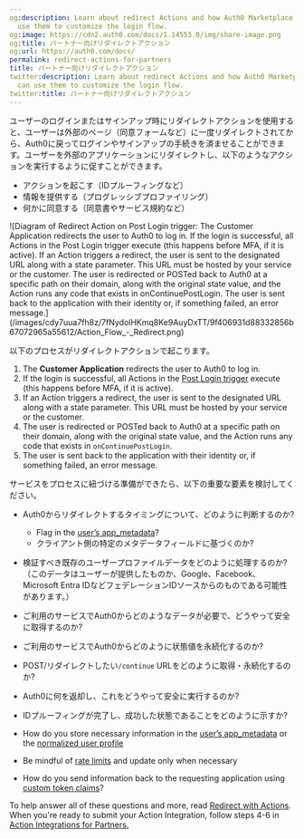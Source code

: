 ```yaml
---
og:description: Learn about redirect Actions and how Auth0 Marketplace partners can
  use them to customize the login flow.
og:image: https://cdn2.auth0.com/docs/1.14553.0/img/share-image.png
og:title: パートナー向けリダイレクトアクション
og:url: https://auth0.com/docs/
permalink: redirect-actions-for-partners
title: パートナー向けリダイレクトアクション
twitter:description: Learn about redirect Actions and how Auth0 Marketplace partners
  can use them to customize the login flow.
twitter:title: パートナー向けリダイレクトアクション
---
```


ユーザーのログインまたはサインアップ時にリダイレクトアクションを使用すると、ユーザーは外部のページ（同意フォームなど）に一度リダイレクトされてから、Auth0に戻ってログインやサインアップの手続きを済ませることができます。ユーザーを外部のアプリケーションにリダイレクトし、以下のようなアクションを実行するように促すことができます。

* アクションを起こす（IDプルーフィングなど）
* 情報を提供する（プログレッシブプロファイリング）
* 何かに同意する（同意書やサービス規約など）

<Frame>![Diagram of Redirect Action on Post Login trigger: The Customer Application redirects the user to Auth0 to log in.  If the login is successful, all Actions in the Post Login trigger execute (this happens before MFA, if it is active). If an Action triggers a redirect, the user is sent to the designated URL along with a state parameter. This URL must be hosted by your service or the customer. The user is redirected or POSTed back to Auth0 at a specific path on their domain, along with the original state value, and the Action runs any code that exists in onContinuePostLogin. The user is sent back to the application with their identity or, if something failed, an error message.](/images/cdy7uua7fh8z/7fNydolHKmq8Ke9AuyDxTT/9f406931d88332856b67072965a55612/Action_Flow_-_Redirect.png)</Frame>

以下のプロセスがリダイレクトアクションで起こります。

1. The **Customer Application** redirects the user to Auth0 to log in.
2. If the login is successful, all Actions in the [Post Login trigger](/docs/customize/actions/explore-triggers/signup-and-login-triggers/login-trigger) execute (this happens before MFA, if it is active).
3. If an Action triggers a redirect, the user is sent to the designated URL along with a state parameter. This URL must be hosted by your service or the customer.
4. The user is redirected or POSTed back to Auth0 at a specific path on their domain, along with the original state value, and the Action runs any code that exists in `onContinuePostLogin`.
5. The user is sent back to the application with their identity or, if something failed, an error message.

サービスをプロセスに紐づける準備ができたら、以下の重要な要素を検討してください。

* Auth0からリダイレクトするタイミングについて、どのように判断するのか?

  + Flag in the [user’s app_metadata](/docs/manage-users/user-accounts/metadata/manage-metadata-rules)?
  + クライアント側の特定のメタデータフィールドに基づくのか?
* 検証すべき既存のユーザープロファイルデータをどのように処理するのか?（このデータはユーザーが提供したものか、Google、Facebook、Microsoft Entra IDなどフェデレーションIDソースからのものである可能性があります。）
* ご利用のサービスでAuth0からどのようなデータが必要で、どうやって安全に取得するのか?
* ご利用のサービスでAuth0からどのように状態値を永続化するのか?
* POST/リダイレクトしたい`/continue` URLをどのように取得・永続化するのか?
* Auth0に何を返却し、これをどうやって安全に実行するのか?
* IDプルーフィングが完了し、成功した状態であることをどのように示すか?
* How do you store necessary information in the [user’s app_metadata](/docs/manage-users/user-accounts/metadata/manage-metadata-rules) or the [normalized user profile](/docs/manage-users/user-accounts/user-profiles/user-profile-structure)
* Be mindful of [rate limits](/docs/troubleshoot/customer-support/operational-policies/rate-limit-policy/management-api-endpoint-rate-limits) and update only when necessary
* How do you send information back to the requesting application using [custom token claims](/docs/get-started/apis/scopes/sample-use-cases-scopes-and-claims)?

To help answer all of these questions and more, read [Redirect with Actions](/docs/customize/actions/explore-triggers/signup-and-login-triggers/login-trigger/redirect-with-actions). When you're ready to submit your Action Integration, follow steps 4-6 in [Action Integrations for Partners.](/docs/customize/integrations/marketplace-partners/actions-integrations-for-partners)
